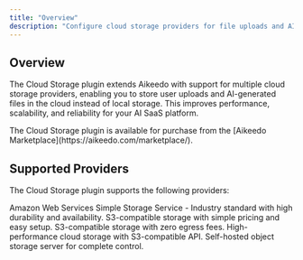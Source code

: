 ```yaml
---
title: "Overview"
description: "Configure cloud storage providers for file uploads and AI-generated content in Aikeedo. Choose from AWS S3, Digital Ocean Spaces, Wasabi, Cloudflare R2, or MinIO."
---
```



## Overview

The Cloud Storage plugin extends Aikeedo with support for multiple cloud storage providers, enabling you to store user uploads and AI-generated files in the cloud instead of local storage. This improves performance, scalability, and reliability for your AI SaaS platform.

<Note>
  The Cloud Storage plugin is available for purchase from the [Aikeedo Marketplace](https://aikeedo.com/marketplace/).
</Note>

## Supported Providers

The Cloud Storage plugin supports the following providers:

<CardGroup cols={2}>
<Card title="AWS S3" icon="aws" href="/integrations/aws-s3">
  Amazon Web Services Simple Storage Service - Industry standard with high durability and availability.
</Card>

<Card title="Digital Ocean Spaces" icon="digital-ocean" href="/integrations/digital-ocean-spaces">
  S3-compatible storage with simple pricing and easy setup.
</Card>

<Card title="Cloudflare R2" icon="cloudflare" href="/integrations/cloudflare-r2">
  S3-compatible storage with zero egress fees.
</Card>

<Card title="Wasabi" icon="/images/wasabi-icon.svg" href="/integrations/wasabi">
  High-performance cloud storage with S3-compatible API.
</Card>

<Card title="MinIO" icon="/images/minio-icon.svg" href="/integrations/minio">
  Self-hosted object storage server for complete control.
</Card>
</CardGroup>

<Support />